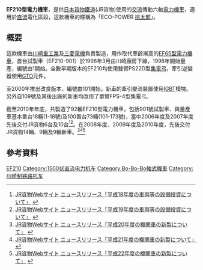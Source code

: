 {{noteTA
|G1=Railway
}}
{{Infobox Locomotive
| name = EF210
| image = EF210 16.jpg
| caption = EF210 16號機車
| type = [[电力机车|电力机车]]
| origin = {{JAP}}
| builder = [[川崎重工業|川崎重工業]]、[[三菱電機|三菱電機]]、[[东芝|东芝]]
| roadnumber = 
| builddate = 1996年（原型车）<br />1998年（基本番台）<br />2000年—2011年（100番台）<br />2012年、2016年、2020年（300番台）
| totalproduction = 101台
| user = [[File:JR_logo_(freight).svg|25px]] [[日本貨物鐵道|日本貨物鐵道]]
| data = 量产车
| whytetype = 0-4-4-4-0
| uicclass = [[Bo'Bo'Bo'|Bo'Bo'Bo']]
| gauge = 1,067毫米
| wheeldiameter = 1,120毫米
| axleload = 16.8吨
| wheelbase = 2,500毫米
| minimumcurve = 
| length = 18,200毫米（车钩中心距）
| width = 2,887毫米
| height = 3,980毫米（降弓状态）
| weight = 100.8吨
| sandcap = 
| electricsystem = [[直流电|DC]] 1500V
| transmission = 直—交流电
| tractionmotors = FMT4 × 6
| topspeed = 110公里/小时
| sustainedspeed = 59.5公里/小时
| poweroutput =  3,390千瓦（小时）
| tractiveeffort = 20,300公斤（持续）
| locobrakes = [[电阻制动|电阻制动]]、[[电控空气制动|电控空气制动]]、[[停放制动|停放制动]]
| locobrakepower = 
| locobrakeforce = 
| trainbrakes = 
| safety = [[自動列車停止裝置|ATS-SF]]、[[自動列車停止裝置|ATS-PF]]
| widenotes = 
}}
'''EF210型電力機車'''，是供[[日本貨物鐵道|日本貨物鐵道]](JR貨物)使用的[[交流電|交流]]傳動六軸[[電力機車|電力機車]]，適用於[[直流電|直流]]電化區段，這款機車的暱稱為「ECO-POWER [[桃太郎|桃太郎]]」。

== 概要 ==
這款機車由[[川崎重工業|川崎重工業]]及[[三菱電機|三菱電機]]負責製造，用作取代車齡漸高的[[日本國鐵EF65型電力機車|EF65型電力機車]]，首台試製車（EF210-901）於1996年3月由川崎廠房下線，1998年開始量產，編號由1開始。全數早期版本的EF210均使用雙臂PS22D型[[集電弓|集電弓]]，牽引逆變器使用[[可關斷晶閘管|GTO]]元件。

至2000年推出改良版本，編號由101開始。新車的牽引變流裝置使用[[絕緣柵雙極晶體管|IGBT]]模塊。另外自109號及其後出廠的新車均改用了單臂FPS-4型集電弓。

截至2010年年底，共製造了92輛EF210型電力機車，包括901號試製車、與量產車基本番台18輛(1-18號)及100番台73輛(101-173號)，當中2006年度及2007年度先後交付JR貨物6台及10台<ref><span lang="ja">[http://www.jrfreight.co.jp/press/pdf/200512-02.pdf JR貨物Webサイト ニュースリリース「平成18年度の車両等の設備投資について」] {{Wayback|url=http://www.jrfreight.co.jp/press/pdf/200512-02.pdf |date=20070508133235 }}</span>{{ja}}</ref><ref><span lang="ja">[http://www.jrfreight.co.jp/press/pdf/200612-04.pdf JR貨物Webサイト ニュースリリース「平成19年度の車両等の設備投資について」] {{Wayback|url=http://www.jrfreight.co.jp/press/pdf/200612-04.pdf |date=20070926234645 }}</span>{{ja}}</ref>。在2008年度、2009年度及2010年度，先後交付JR貨物14輛、9輛及9輛新車。<ref><span lang="ja">[http://www.jrfreight.co.jp/press/pdf/200709-03.pdf JR貨物Webサイト ニュースリリース「平成20年度の機関車の新製について」] {{Wayback|url=http://www.jrfreight.co.jp/press/pdf/200709-03.pdf |date=20070926234809 }}</span>{{ja}}</ref><ref><span lang="ja">[http://www.jrfreight.co.jp/press/pdf/200806-02.pdf JR貨物Webサイト ニュースリリース「平成21年度の機関車の新製について」]{{dead link|date=2017年11月 |bot=InternetArchiveBot |fix-attempted=yes }}</span>{{ja}}</ref><ref><span lang="ja">[http://www.jrfreight.co.jp/common/pdf/news/200906-02.pdf  JR貨物Webサイト ニュースリリース「平成22年度の機関車の新製について」] {{Wayback|url=http://www.jrfreight.co.jp/common/pdf/news/200906-02.pdf |date=20090824014916 }}</span>{{ja}}</ref>

== 參考資料 ==
{{Reflist}}

{{JR貨物的車輛}}

{{DEFAULTSORT:JR Freight EF210}}
[[Category:日本貨物鐵道電力機車|EF210]]
[[Category:1500伏直流电力机车|Category:1500伏直流电力机车]]
[[Category:Bo-Bo-Bo軸式機車|Category:Bo-Bo-Bo軸式機車]]
[[Category:川崎制铁路机车|Category:川崎制铁路机车]]